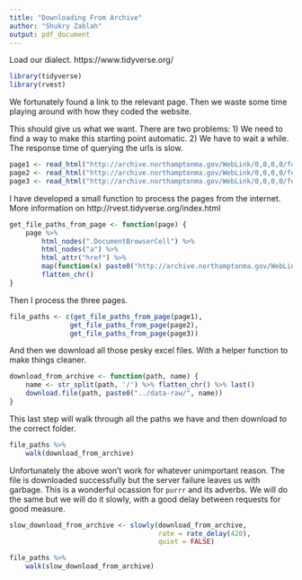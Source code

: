```yaml
---
title: "Downloading From Archive"
author: "Shukry Zablah"
output: pdf_document
---
```


Load our dialect. https://www.tidyverse.org/

```r
library(tidyverse)
library(rvest)
```

We fortunately found a link to the relevant page. Then we waste some time playing around with how they coded the website. 

This should give us what we want. There are two problems: 
1) We need to find a way to make this starting point automatic.
2) We have to wait a while. The response time of querying the urls is slow.

```r
page1 <- read_html("http://archive.northamptonma.gov/WebLink/0,0,0,0/fol/651572/Row1.aspx")
page2 <- read_html("http://archive.northamptonma.gov/WebLink/0,0,0,0/fol/651572/Row26.aspx")
page3 <- read_html("http://archive.northamptonma.gov/WebLink/0,0,0,0/fol/651572/Row51.aspx")
```

I have developed a small function to process the pages from the internet.
More information on http://rvest.tidyverse.org/index.html

```r
get_file_paths_from_page <- function(page) {
    page %>%
        html_nodes(".DocumentBrowserCell") %>%
        html_nodes("a") %>%
        html_attr("href") %>%
        map(function(x) paste0("http://archive.northamptonma.gov/WebLink/", x)) %>%
        flatten_chr()
}
```

Then I process the three pages. 

```r
file_paths <- c(get_file_paths_from_page(page1),
               get_file_paths_from_page(page2),
               get_file_paths_from_page(page3))
```

And then we download all those pesky excel files. With a helper function to make things cleaner.

```r
download_from_archive <- function(path, name) {
    name <- str_split(path, '/') %>% flatten_chr() %>% last()
    download.file(path, paste0("../data-raw/", name))
}
```

This last step will walk through all the paths we have and then download to the correct folder. 

```r
file_paths %>%
    walk(download_from_archive)
```

Unfortunately the above won't work for whatever unimportant reason. The file is downloaded successfully but the server failure leaves us with garbage. This is a wonderful ocassion for `purrr` and its adverbs. We will do the same but we will do it slowly, with a good delay between requests for good measure. 

```r
slow_download_from_archive <- slowly(download_from_archive,
                                     rate = rate_delay(420),
                                     quiet = FALSE)

file_paths %>%
    walk(slow_download_from_archive)
```
